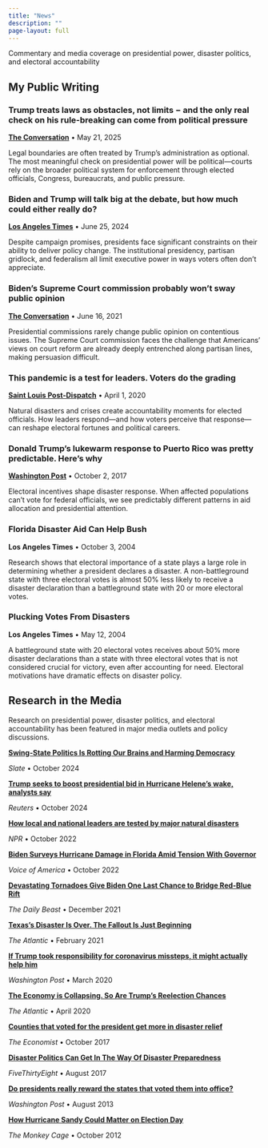 ```yaml
---
title: "News"
description: ""
page-layout: full
---
```


```{=html}
<link rel="stylesheet" href="https://cdnjs.cloudflare.com/ajax/libs/font-awesome/6.0.0/css/all.min.css">
```

::: {.simple-layout}
Commentary and media coverage on presidential power, disaster politics, and electoral accountability

::: simple-section
## My Public Writing

::: news-entry
### Trump treats laws as obstacles, not limits − and the only real check on his rule-breaking can come from political pressure

**[The Conversation](https://theconversation.com/trump-treats-laws-as-obstacles-not-limits-and-the-only-real-check-on-his-rule-breaking-can-come-from-political-pressure-255834)** • May 21, 2025

Legal boundaries are often treated by Trump's administration as optional. The most meaningful check on presidential power will be political—courts rely on the broader political system for enforcement through elected officials, Congress, bureaucrats, and public pressure.
:::

::: news-entry
### Biden and Trump will talk big at the debate, but how much could either really do?

**[Los Angeles Times](https://www.latimes.com/opinion/story/2024-06-25/biden-trump-debate-presidential-campaign)** • June 25, 2024

Despite campaign promises, presidents face significant constraints on their ability to deliver policy change. The institutional presidency, partisan gridlock, and federalism all limit executive power in ways voters often don't appreciate.
:::

::: news-entry
### Biden's Supreme Court commission probably won't sway public opinion

**[The Conversation](https://theconversation.com/bidens-supreme-court-commission-probably-wont-sway-public-opinion-159658)** • June 16, 2021

Presidential commissions rarely change public opinion on contentious issues. The Supreme Court commission faces the challenge that Americans' views on court reform are already deeply entrenched along partisan lines, making persuasion difficult.
:::

::: news-entry
### This pandemic is a test for leaders. Voters do the grading

**[Saint Louis Post-Dispatch](https://www.stltoday.com/opinion/columnists/andrew-reeves-this-pandemic-is-a-test-for-leaders-voters-do-the-grading/article_80a024d0-8128-5d4a-809a-122d594e517a.html)** • April 1, 2020

Natural disasters and crises create accountability moments for elected officials. How leaders respond—and how voters perceive that response—can reshape electoral fortunes and political careers.
:::

::: news-entry
### Donald Trump's lukewarm response to Puerto Rico was pretty predictable. Here's why

**[Washington Post](https://www.washingtonpost.com/news/monkey-cage/wp/2017/10/02/puerto-rican-residents-dont-vote-for-president-or-congress-could-that-affect-trumps-response-to-hurricane-maria/)** • October 2, 2017

Electoral incentives shape disaster response. When affected populations can't vote for federal officials, we see predictably different patterns in aid allocation and presidential attention.
:::

::: news-entry
### Florida Disaster Aid Can Help Bush

**Los Angeles Times** • October 3, 2004

Research shows that electoral importance of a state plays a large role in determining whether a president declares a disaster. A non-battleground state with three electoral votes is almost 50% less likely to receive a disaster declaration than a battleground state with 20 or more electoral votes.
:::

::: news-entry
### Plucking Votes From Disasters

**Los Angeles Times** • May 12, 2004

A battleground state with 20 electoral votes receives about 50% more disaster declarations than a state with three electoral votes that is not considered crucial for victory, even after accounting for need. Electoral motivations have dramatic effects on disaster policy.
:::
:::

::: simple-section
## Research in the Media

Research on presidential power, disaster politics, and electoral accountability has been featured in major media outlets and policy discussions.

::: media-grid
::: media-item
**[Swing-State Politics Is Rotting Our Brains and Harming Democracy](https://slate.com/news-and-politics/2024/10/us-presidential-election-swing-state-politics-harming-democracy.html)**

*Slate* • October 2024
:::

::: media-item
**[Trump seeks to boost presidential bid in Hurricane Helene's wake, analysts say](https://www.reuters.com/world/us/wake-hurricane-trump-seeks-boost-his-presidential-bid-2024-10-01/)**

*Reuters* • October 2024
:::

::: media-item
**[How local and national leaders are tested by major natural disasters](https://www.npr.org/2022/10/01/1126239235/politics-natural-disasters-desantis-hurricane-ian)**

*NPR* • October 2022
:::

::: media-item
**[Biden Surveys Hurricane Damage in Florida Amid Tension With Governor](https://www.voanews.com/a/biden-to-survey-hurricane-ian-damage-in-florida/6776635.html)**

*Voice of America* • October 2022
:::

::: media-item
**[Devastating Tornadoes Give Biden One Last Chance to Bridge Red-Blue Rift](https://www.thedailybeast.com/devastating-tornadoes-give-biden-one-last-chance-to-bridge-red-blue-rift)**

*The Daily Beast* • December 2021
:::

::: media-item
**[Texas's Disaster Is Over. The Fallout Is Just Beginning](https://www.theatlantic.com/politics/archive/2021/02/what-texas-energy-crisis-means-democrats/618127/)**

*The Atlantic* • February 2021
:::

::: media-item
**[If Trump took responsibility for coronavirus missteps, it might actually help him](https://www.washingtonpost.com/politics/2020/03/26/if-trump-took-responsibility-coronavirus-missteps-it-might-actually-help-him/)**

*Washington Post* • March 2020
:::

::: media-item
**[The Economy is Collapsing. So Are Trump's Reelection Chances](https://www.theatlantic.com/ideas/archive/2020/04/most-important-number-trumps-re-election-chances/609376/)**

*The Atlantic* • April 2020
:::

::: media-item
**[Counties that voted for the president get more in disaster relief](https://www.economist.com/news/united-states/21730430-federal-aid-sent-puerto-rico-fits-longstanding-pattern-counties-voted)**

*The Economist* • October 2017
:::

::: media-item
**[Disaster Politics Can Get In The Way Of Disaster Preparedness](https://fivethirtyeight.com/features/disaster-politics-can-get-in-the-way-of-disaster-preparedness/)**

*FiveThirtyEight* • August 2017
:::

::: media-item
**[Do presidents really reward the states that voted them into office?](http://www.washingtonpost.com/blogs/wonkblog/wp/2013/08/29/do-presidents-really-reward-the-states-that-voted-them-into-office/)**

*Washington Post* • August 2013
:::

::: media-item
**[How Hurricane Sandy Could Matter on Election Day](https://goodauthority.org/news/how-hurricane-sandy-could-matter-on-election-day/)**

*The Monkey Cage* • October 2012
:::
:::
:::

::::